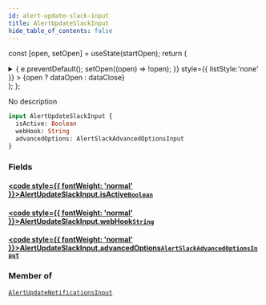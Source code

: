 ```yaml
---
id: alert-update-slack-input
title: AlertUpdateSlackInput
hide_table_of_contents: false
---
```






const [open, setOpen] = useState(startOpen);
return (
<details {...(open ? { open: true } : {})} className="details" style={{ border:'none', boxShadow:'none', background:'var(--ifm-background-color)' }}>
<summary
onClick={(e) => {
e.preventDefault();
setOpen((open) => !open);
}}
style={{ listStyle:'none' }} >
{open ? dataOpen : dataClose}
</summary>
{open && children}
</details>
);
};

No description

```graphql
input AlertUpdateSlackInput {
  isActive: Boolean
  webHook: String
  advancedOptions: AlertSlackAdvancedOptionsInput
}
```

### Fields

#### [<code style={{ fontWeight: 'normal' }}>AlertUpdateSlackInput.<b>isActive</b></code>](#)<Bullet />[`Boolean`](/api/scalars/boolean) <Badge class="badge badge--secondary" text="scalar"/>

>

#### [<code style={{ fontWeight: 'normal' }}>AlertUpdateSlackInput.<b>webHook</b></code>](#)<Bullet />[`String`](/api/scalars/string) <Badge class="badge badge--secondary" text="scalar"/>

>

#### [<code style={{ fontWeight: 'normal' }}>AlertUpdateSlackInput.<b>advancedOptions</b></code>](#)<Bullet />[`AlertSlackAdvancedOptionsInput`](/api/inputs/alert-slack-advanced-options-input) <Badge class="badge badge--secondary" text="input"/>

>

### Member of

[`AlertUpdateNotificationsInput`](/api/inputs/alert-update-notifications-input) <Badge class="badge badge--secondary" text="input"/>
